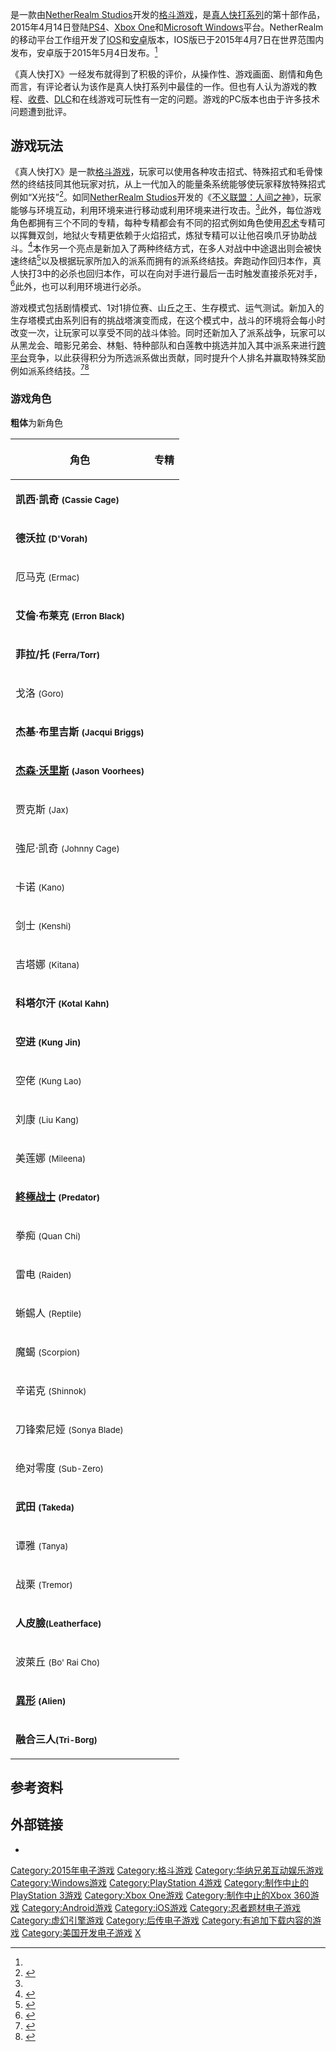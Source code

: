 {{Infobox video game
| title =真人快打X
| image = Mortal Kombat X Cover Art.png
| developer = [[NetherRealm_Studios|NetherRealm Studios]]<br />[[High_Voltage_Software|High Voltage Software]] <small>(PC, PS3 & X360)</small><ref>{{cite web|last=Dunsmore|first=Kevin|url=http://www.hardcoregamer.com/2015/02/11/high-voltage-software-porting-mortal-kombat-x-to-pc-ps3-and-xbox-360/134213/|title=High Voltage Software Porting Mortal Kombat X to PC, PS3, and Xbox 360|publisher=HardcoreGamer|date=|accessdate=2015-02-11|archive-date=2019-06-09|archive-url=https://web.archive.org/web/20190609140824/https://www.hardcoregamer.com/2015/02/11/high-voltage-software-porting-mortal-kombat-x-to-pc-ps3-and-xbox-360/134213/|dead-url=no}}</ref>
| publisher = [[华纳兄弟互动娱乐|华纳兄弟互动娱乐]]
| director = [[Ed_Boon|Ed Boon]]
| producer = 汉斯·罗<ref name=sn>{{cite web |author= |url=http://www.shacknews.com/article/86189/mortal-kombat-x-producer-discusses-environmental-attacks |title=Mortal Kombat X producer discusses environmental attacks |publisher=Shacknews.com |date=2014-09-08 |accessdate=2015-04-06 |archive-date=2015-04-19 |archive-url=https://web.archive.org/web/20150419125940/http://www.shacknews.com/article/86189/mortal-kombat-x-producer-discusses-environmental-attacks |dead-url=no }}</ref> <br /> 亚当·乌尔巴诺<ref name=psl>{{cite web |url=http://www.playstationlifestyle.net/2015/03/12/mortal-kombat-x-interview-senior-producer-adam-urbano-dlc-roster-creating-fatalities/ |title=Mortal Kombat X Interview With Senior Producer Adam Urbano - The Roster, DLC and Creating Fatalities |publisher=PlayStationlifestyle.net |date= |accessdate=2015-04-06 |archive-date=2019-06-20 |archive-url=https://web.archive.org/web/20190620082939/https://www.playstationlifestyle.net/2015/03/12/mortal-kombat-x-interview-senior-producer-adam-urbano-dlc-roster-creating-fatalities/ |dead-url=no }}</ref> <br> 肖恩·西米里克<ref>{{cite web |last=Hoffmann |first=Reinhold |url=http://www.gameinformer.com/games/mortal_kombat_x/b/playstation4/archive/2014/12/06/an-interview-with-mortal-kombat-x-39-s-shaun-himmerick.aspx |title=An Interview With Mortal Kombat X's Shaun Himmerick - Mortal Kombat X - PlayStation 4 |publisher=GameInformer.com |date=2014-12-06 |accessdate=2015-04-06 |archive-date=2021-01-26 |archive-url=https://web.archive.org/web/20210126155501/https://www.gameinformer.com/games/mortal_kombat_x/b/playstation4/archive/2014/12/06/an-interview-with-mortal-kombat-x-39-s-shaun-himmerick.aspx |dead-url=no }}</ref>
| designer = 约翰·爱德华兹<ref>{{cite web |last=Gerardi |first=Matt |url=http://www.avclub.com/article/mortal-kombat-xs-lead-designer-mulls-dedicated-sum-205760 |title=Mortal Kombat X’s lead designer mulls a dedicated "summon Kitana" button · The Gameological Questionnaire · The A.V. Club |publisher=Avclub.com |date= |accessdate=2014-06-22 |archive-date=2014-06-22 |archive-url=https://archive.is/20140622201202/http://www.avclub.com/article/mortal-kombat-xs-lead-designer-mulls-dedicated-sum-205760 |dead-url=no }}</ref> <br> 保罗·加西亚<ref>{{cite web |url=http://au.ibtimes.com/ermac-returns-mortal-kombat-x-1416889 |title=Ermac Returns For 'Mortal Kombat X' |publisher=Au.ibtimes.com |date= |accessdate=2015-04-06 |archive-date=2015-04-18 |archive-url=https://web.archive.org/web/20150418055208/http://au.ibtimes.com/ermac-returns-mortal-kombat-x-1416889 |dead-url=no }}</ref>
| programmer = 
| artist = 史蒂夫·贝兰<ref>{{cite web |author= |url=http://www.escapistmagazine.com/articles/view/video-games/conferences/e32014/11671-Mortal-Kombat-X-Preview-Brutality-and-Fatality |title=Mortal Kombat X Preview - Brutality and Fatality |publisher=Escapistmagazine.com |date= |accessdate=2015-04-06 |archive-date=2019-12-23 |archive-url=https://web.archive.org/web/20191223142440/http://www.escapistmagazine.com/articles/view/video-games/conferences/e32014/11671-Mortal-Kombat-X-Preview-Brutality-and-Fatality |dead-url=yes }}</ref>
| writer = 布莱恩·查德<br/>多米尼克·锡安西奥罗<br/>约翰·沃格尔<br/>乔恩·格林伯格
| composer = 丹·福登
| series = ''[[真人快打|真人快打]]''
| engine = [[虚幻引擎|虚幻引擎3]]<ref name=u3>{{cite web |last=Cavalli |first=Earnest |url=http://www.joystiq.com/2014/06/09/ed-boon-mortal-kombat-x-will-run-at-1080p-60fps/ |title=Ed Boon: Mortal Kombat X will run at 1080p, 60fps |publisher=Joystiq |date= |accessdate=2014-06-27 |archive-url=https://archive.is/20140627074023/http://www.joystiq.com/2014/06/09/ed-boon-mortal-kombat-x-will-run-at-1080p-60fps/ |archive-date=2014-06-27 |dead-url=yes }}</ref>
| platforms = [[Android|Android]]<br />[[iOS|iOS]]<br />[[Microsoft_Windows|Microsoft Windows]]<br />[[PlayStation_3|PlayStation 3]]<br />[[PlayStation_4|PlayStation 4]]<br />[[Xbox_360|Xbox 360]]<br />[[Xbox_One|Xbox One]]
| released = '''iOS'''<br />2015年4月7日<ref name="mkxios">{{cite web|url=https://itunes.apple.com/app/id949701151?mt=8|title=MORTAL KOMBAT X on the App Store on iTunes - Apple|accessdate=2015-04-07|archive-date=2019-02-04|archive-url=https://web.archive.org/web/20190204093114/https://itunes.apple.com/app/id949701151?mt=8|dead-url=no}}</ref><br />'''Microsoft Windows'''<br />'''PlayStation 4'''<br />'''Xbox One'''<br />2015年4月14日<ref name="release_date">{{cite web |url=http://shoryuken.com/2014/06/02/netherrealm-studios-releases-mortal-kombat-x-announcement-trailer/ |title=NetherRealm Studios Officially Announces Mortal Kombat X, Scheduled for 2015 |publisher=Shoryuken |date= |accessdate=2014-06-02 |archive-date=2019-08-17 |archive-url=https://web.archive.org/web/20190817013150/http://shoryuken.com/2014/06/02/netherrealm-studios-releases-mortal-kombat-x-announcement-trailer/ |dead-url=yes }}</ref><br />'''Android'''<br />2015年4月21日<ref name="androidasia">{{cite web|url=http://news.softpedia.com/news/Mortal-Kombat-X-for-Android-Released-in-Google-Play-Store-But-It-s-Not-Available-to-All-479121.shtml|title=Mortal Kombat X Mobile released in select countries|access-date=2015-06-06|archive-date=2020-06-04|archive-url=https://web.archive.org/web/20200604003415/https://news.softpedia.com/news/Mortal-Kombat-X-for-Android-Released-in-Google-Play-Store-But-It-s-Not-Available-to-All-479121.shtml|dead-url=no}}</ref><ref name="mkxandroid">{{cite web|url=https://play.google.com/store/apps/details?id=com.wb.goog.mkx&hl=en|title=MORTAL KOMBAT X - Android Apps on Google Play|accessdate=2015-05-04|archive-date=2021-03-09|archive-url=https://web.archive.org/web/20210309050844/https://play.google.com/store/apps/details?id=com.wb.goog.mkx&hl=en|dead-url=no}}</ref>
| genre = [[格斗游戏|格斗游戏]]
| modes = [[单人游戏|单人游戏]]、 [[多人游戏|多人游戏]]
}} 

{{vgname|真人快打X|en=Mortal Kombat X}}是一款由[[NetherRealm_Studios|NetherRealm Studios]]开发的[[格斗游戏|格斗游戏]]，是[[真人快打系列|真人快打系列]]的第十部作品，2015年4月14日登陆[[PS4|PS4]]、[[Xbox_One|Xbox One]]和[[Microsoft_Windows|Microsoft Windows]]平台。NetherRealm的移动平台工作组开发了[[IOS|IOS]]和[[安卓|安卓]]版本，IOS版已于2015年4月7日在世界范围内发布，安卓版于2015年5月4日发布。<ref name="mkxandroid"/>

《真人快打X》一经发布就得到了积极的评价，从操作性、游戏画面、剧情和角色而言，有评论者认为该作是真人快打系列中最佳的一作。但也有人认为游戏的教程、[[微收费|收费]]、[[追加下载内容|DLC]]和在线游戏可玩性有一定的问题。游戏的PC版本也由于许多技术问题遭到批评。

== 游戏玩法 ==
《真人快打X》是一款[[格斗游戏|格斗游戏]]，玩家可以使用各种攻击招式、特殊招式和毛骨悚然的终结技同其他玩家对抗，从上一代加入的能量条系统能够使玩家释放特殊招式例如“X光技”<ref name=":0">{{cite web |url=http://kotaku.com/the-battle-for-earthrealm-continues-in-mortal-kombat-x-1584706283 |title=<nowiki>The Battle For Earthrealm Continues In Mortal Kombat X [Update</nowiki>] |publisher=Kotaku.com |date= |accessdate=2014-06-03 |archive-date=2014-06-02 |archive-url=https://archive.is/20140602183714/http://kotaku.com/the-battle-for-earthrealm-continues-in-mortal-kombat-x-1584706283 |dead-url=no }}</ref>。如同[[NetherRealm_Studios|NetherRealm Studios]]开发的《[[不义联盟：人间之神|不义联盟：人间之神]]》，玩家能够与环境互动，利用环境来进行移动或利用环境来进行攻击。<ref name=sn/>此外，每位游戏角色都拥有三个不同的专精，每种专精都会有不同的招式例如角色{{link-en|蝎子 (真人快打)|Scorpion (Mortal Kombat)|蝎子}}使用[[忍术|忍术]]专精可以挥舞双剑，地狱火专精更依赖于火焰招式，炼狱专精可以让他召唤爪牙协助战斗。<ref name=gb>{{cite web |url=http://www.giantbomb.com/videos/e3-2014-ed-boon-talks-mortal-kombat-x/2300-9076/?comment_page=2 |title=E3 2014: Ed Boon Talks Mortal Kombat X |publisher=Giant Bomb |date=2014-06-11 |accessdate=2014-06-22 |archive-date=2014-06-22 |archive-url=https://archive.is/20140622195042/http://www.giantbomb.com/videos/e3-2014-ed-boon-talks-mortal-kombat-x/2300-9076/?comment_page=2 |dead-url=no }}</ref>本作另一个亮点是新加入了两种终结方式，在多人对战中中途退出则会被快速终结<ref>{{cite web|last1=Moser|first1=Cassidee|title=Mortal Kombat X Will Punish You For Rage Quitting|url=http://www.ign.com/articles/2015/03/19/mortal-kombat-x-will-punish-you-for-rage-quitting|website=IGN.com|accessdate=2015-03-19|archive-date=2017-08-01|archive-url=https://web.archive.org/web/20170801042907/http://www.ign.com/articles/2015/03/19/mortal-kombat-x-will-punish-you-for-rage-quitting|dead-url=no}}</ref>以及根据玩家所加入的派系而拥有的派系终结技。奔跑动作回归本作，真人快打3中的必杀也回归本作，可以在向对手进行最后一击时触发直接杀死对手，<ref>{{cite web|url=http://gamerant.com/mortal-kombat-x-brutality-jade-roster/|title=‘Mortal Kombat X’ Devs Talk Brutalities, Which Fighter Won’t Return|author=Anthony Taormina|date=2015-02-12|work=Game Rant|accessdate=2015-02-19|archive-date=2021-02-25|archive-url=https://web.archive.org/web/20210225214438/http://gamerant.com/mortal-kombat-x-brutality-jade-roster/|dead-url=no}}</ref>此外，也可以利用环境进行必杀。

游戏模式包括剧情模式、1对1排位赛、山丘之王、生存模式、运气测试。新加入的生存塔模式由系列旧有的挑战塔演变而成，在这个模式中，战斗的环境将会每小时改变一次，让玩家可以享受不同的战斗体验。同时还新加入了派系战争，玩家可以从黑龙会、暗影兄弟会、林魁、特种部队和白莲教中挑选并加入其中派系来进行[[跨平台|跨平台]]竞争，以此获得积分为所选派系做出贡献，同时提升个人排名并赢取特殊奖励例如派系终结技。<ref>{{cite web|url=http://uk.ign.com/articles/2015/02/06/everything-we-know-about-mortal-kombat-xs-new-modes|title=Everything We Know About Mortal Kombat X's New Modes|work=IGN|accessdate=2015-02-19|archive-date=2015-02-09|archive-url=https://archive.today/20150209092749/http://uk.ign.com/articles/2015/02/06/everything-we-know-about-mortal-kombat-xs-new-modes|dead-url=no}}</ref><ref>{{cite web|url=http://nichegamer.net/2015/02/mortal-kombat-x-video-details-the-newest-feature-of-the-series-factions/|title=Mortal Kombat X Video Details the Newest Feature of the Series, Factions - Niche Gamer|work=nichegamer.net|accessdate=2015-02-19|archive-date=2015-02-14|archive-url=https://web.archive.org/web/20150214170557/http://nichegamer.net/2015/02/mortal-kombat-x-video-details-the-newest-feature-of-the-series-factions/|dead-url=no}}</ref>

=== 游戏角色 ===
'''粗体'''为新角色
{| class="wikitable"
|-
! 角色
! colspan="3" | 专精
|-
| '''凯西·凯奇 <small>(Cassie Cage)</small>'''
| {{Center|好莱坞}}
| {{Center|搏击拳手}}
| {{Center|特殊行动}}
|-
| '''德沃拉 <small>(D'Vorah)</small>'''
| {{Center|虫巢育母}}
| {{Center|蜂群女王}}
| {{Center|剧毒分泌}}
|-
| 厄马克 <small>(Ermac)</small>
| {{Center|神秘主义}}
| {{Center|灵魂之主}}
| {{Center|幽魂}}
|-
| '''艾倫·布莱克 <small>(Erron Black)</small>'''
| {{Center|荒野射手}}
| {{Center|亡命之徒}}
| {{Center|狙擊槍神}}
|-
| '''菲拉/托 <small>(Ferra/Torr)</small>'''
| {{Center|冷酷无情}}
| {{Center|穷凶极恶}}
| {{Center|暴力奴仆}}
|-
| 戈洛 <small>(Goro)</small>
| {{Center|故国勇士}}
| {{Center|龙牙指虎}}
| {{Center|虎人之怒}}
|-
| '''杰基·布里吉斯 <small>(Jacqui Briggs)</small>'''
| {{Center|霰弹枪手}}
| {{Center|全自动化}}
| {{Center|高科技}}
|-
| '''[[面具杰森魔|杰森·沃里斯]] <small>(Jason Voorhees)</small>'''
| {{Center|杀人魔}}
| {{Center|惨无人道}}
| {{Center|无法阻止}}
|-
| 贾克斯 <small>(Jax)</small>
| {{Center|重型武器}}
| {{Center|高压打击}}
| {{Center|摔角手}}
|-
| 強尼·凯奇 <small>(Johnny Cage)</small>
| {{Center|拳武行秀}}
| {{Center|特技分身}}
| {{Center|头号名单}}
|-
| 卡诺 <small>(Kano)</small>
| {{Center|残暴杀手}}
| {{Center|生化控制}}
| {{Center|突击队长}}
|- 
| 剑士 <small>(Kenshi)</small>
| {{Center|平衡}}
| {{Center|附身}}
| {{Center|剑术}}
|-
| 吉塔娜 <small>(Kitana)</small>
| {{Center|皇家风暴}}
| {{Center|刺客}}
| {{Center|哀恸者}}
|-
| '''科塔尔汗 <small>(Kotal Kahn)</small>'''
| {{Center|血神}}
| {{Center|战神}}
| {{Center|太阳神}}
|-
| '''空进 <small>(Kung Jin)</small>'''
| {{Center|先祖嫡传}}
| {{Center|操弓棒术}}
| {{Center|少林绝学}}
|-
| 空佬 <small>(Kung Lao)</small>
| {{Center|狂风暴雨}}
| {{Center|电动圆锯}}
| {{Center|帽子戏法}}
|-
| 刘康 <small>(Liu Kang)</small>
| {{Center|烈焰之拳}}
| {{Center|龙之火焰}}
| {{Center|二元转换}}
|- 
| 美莲娜 <small>(Mileena)</small>
| {{Center|锋利刺骨}}
| {{Center|灵动缥缈}}
| {{Center|极度饥饿}}
|-
| '''[[終極战士_(虚构生物)|終極战士]] <small>(Predator)</small>'''
| {{Center|黑铁族群}}
| {{Center|铁血戰士}}
| {{Center|丛林猎人}}
|-
| 拳痴 <small>(Quan Chi)</small> 
| {{Center|术士}}
| {{Center|男巫}}
| {{Center|召唤师}}
|-
| 雷电 <small>(Raiden)</small>
| {{Center|雷霆之神}}
| {{Center|移形换位}}
| {{Center|风暴之主}}
|-
| 蜥蜴人 <small>(Reptile)</small>
| {{Center|视觉欺骗}}
| {{Center|身手敏捷}}
| {{Center|毒气原体}}
|-
| 魔蝎 <small>(Scorpion)</small>
| {{Center|忍术}}
| {{Center|地狱火}}
| {{Center|炼狱}}
|-
| 辛诺克 <small>(Shinnok)</small>
| {{Center|伪装大师}}
| {{Center|骸骨镰刀}}
| {{Center|死灵法师}}
|-
| 刀锋索尼娅 <small>(Sonya Blade)</small>
| {{Center|秘密行动}}
| {{Center|爆破专家}}
| {{Center|特种部队}}
|-
| 绝对零度 <small>(Sub-Zero)</small>
| {{Center|寒冰术士}}
| {{Center|坚不可摧}}
| {{Center|林魁宗师}}
|-
| '''武田 <small>(Takeda)</small>'''
| {{Center|白井流}}
| {{Center|鞭笞者}}
| {{Center|浪人剑客}}
|-
| 谭雅 <small>(Tanya)</small>
| {{Center|旋棍武术}}
| {{Center|龙之薙刀}}
| {{Center|烈焰术士}}
|-
| 战栗 <small>(Tremor)</small>
| {{Center|晶岩}}
| {{Center|余震}}
| {{Center|金属}}
|-
|  '''人皮臉<small>(Leatherface)</small>'''
| {{Center|殺手}}
| {{Center|屠夫}}
| {{Center|美麗女仕}}
|-
| 波萊丘 <small>(Bo' Rai Cho)</small>
| {{Center|龍之吐息}}
| {{Center|醉拳大師}}
| {{Center|巴頓術}}
|-
| '''[[异形_(虚构生物)|異形]] <small>(Alien)</small>'''
| {{Center|酸性}}
| {{Center|寄生}}
| {{Center|巴卡之刃}}
|-
| '''融合三人<small>(Tri-Borg)</small>'''
| {{Center|賽克特(LK-9T9)}}
| {{Center|賽瑞克斯(LK-4D4)}}
| {{Center|煙霧(LK-7T2)}}
| {{Center|機械Sub-Zero(LK-52O)}}
|}

== 参考资料 ==
{{reflist|30em}}

==外部链接==
*{{Official website|https://www.mortalkombat.com/}}

{{NetherRealm Studios}}
{{Mortal Kombat series}}

{{DEFAULTSORT:Mortal Kombat X}}
[[Category:2015年电子游戏|Category:2015年电子游戏]]
[[Category:格斗游戏|Category:格斗游戏]]
[[Category:华纳兄弟互动娱乐游戏|Category:华纳兄弟互动娱乐游戏]]
[[Category:Windows游戏|Category:Windows游戏]]
[[Category:PlayStation_4游戏|Category:PlayStation 4游戏]]
[[Category:制作中止的PlayStation_3游戏|Category:制作中止的PlayStation 3游戏]]
[[Category:Xbox_One游戏|Category:Xbox One游戏]]
[[Category:制作中止的Xbox_360游戏|Category:制作中止的Xbox 360游戏]]
[[Category:Android游戏|Category:Android游戏]]
[[Category:iOS游戏|Category:iOS游戏]]
[[Category:忍者题材电子游戏|Category:忍者题材电子游戏]]
[[Category:虚幻引擎游戏|Category:虚幻引擎游戏]]
[[Category:后传电子游戏|Category:后传电子游戏]]
[[Category:有追加下载内容的游戏|Category:有追加下载内容的游戏]]
[[Category:美国开发电子游戏|Category:美国开发电子游戏]]
[[Category:真人快打系列|X]]
